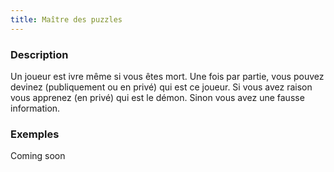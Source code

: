 ```yaml
---
title: Maître des puzzles
---
```



<Role MAITRE_DES_PUZZLES header />

### Description

Un joueur est ivre même si vous êtes mort. Une fois par partie, vous pouvez devinez (publiquement ou en privé) qui est ce joueur. Si vous avez raison vous apprenez (en privé) qui est le démon. Sinon vous avez une fausse information.

### Exemples

Coming soon
